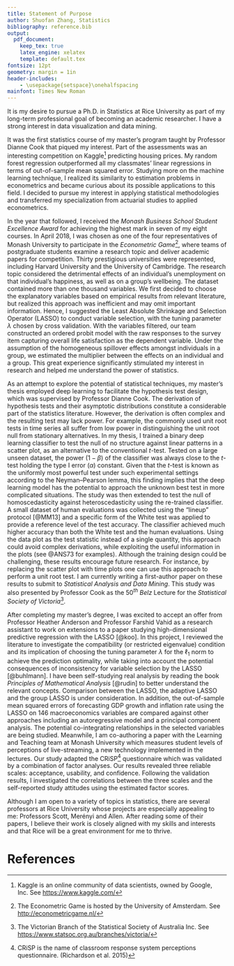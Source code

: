 ```yaml
---
title: Statement of Purpose
author: Shuofan Zhang, Statistics
bibliography: reference.bib
output:
  pdf_document:
    keep_tex: true
    latex_engine: xelatex
    template: default.tex
fontsize: 12pt
geometry: margin = 1in
header-includes:
    - \usepackage{setspace}\onehalfspacing
mainfont: Times New Roman
---
```


It is my desire to pursue a Ph.D. in Statistics at Rice University as part of my long-term professional goal of becoming an academic researcher. I have a strong interest in data visualization and data mining.

It was the first statistics course of my master's program taught by Professor Dianne Cook that piqued my interest. Part of the assessments was an interesting competition on Kaggle[^1] predicting housing prices. My random forest regression outperformed all my classmates' linear regressions in terms of out-of-sample mean squared error. Studying more on the machine learning technique, I realized its similarity to estimation problems in econometrics and became curious about its possible applications to this field. I decided to pursue my interest in applying statistical methodologies and transferred my specialization from actuarial studies to applied econometrics. 

In the year that followed, I received the *Monash Business School Student Excellence Award* for achieving the highest mark in seven of my eight courses. In April 2018, I was chosen as one of the four representatives of Monash University to participate in the *Econometric Game*[^3], where teams of postgraduate students examine a research topic and deliver academic papers for competition. Thirty prestigious universities were represented, including Harvard University and the University of Cambridge. The research topic considered the detrimental effects of an individual's unemployment on that individual's happiness, as well as on a group's wellbeing. The dataset contained more than one thousand variables. We first decided to choose the explanatory variables based on empirical results from relevant literature, but realized this approach was inefficient and may omit important information. Hence, I suggested the Least Absolute Shrinkage and Selection Operator (LASSO) to conduct variable selection, with the tuning parameter $\lambda$ chosen by cross validation. With the variables filtered, our team constructed an ordered probit model with the raw responses to the survey item capturing overall life satisfaction as the dependent variable. Under the assumption of the homogeneous spillover effects amongst individuals in a group, we estimated the multiplier between the effects on an individual and a group. This great experience significantly stimulated my interest in research and helped me understand the power of statistics.

As an attempt to explore the potential of statistical techniques, my master's thesis employed deep learning to facilitate the hypothesis test design, which was supervised by Professor Dianne Cook. The derivation of hypothesis tests and their asymptotic distributions constitute a considerable part of the statistics literature. However, the derivation is often complex and the resulting test may lack power. For example, the commonly used unit root tests in time series all suffer from low power in distinguishing the unit root null from stationary alternatives. In my thesis, I trained a binary deep learning classifier to test the null of no structure against linear patterns in a scatter plot, as an alternative to the conventional $t$-test. Tested on a large unseen dataset, the power ($1-\beta$) of the classifier was always close to the $t$-test holding the type I error ($\alpha$) constant. Given that the $t$-test is known as the uniformly most powerful test under such experimental settings according to the Neyman–Pearson lemma, this finding implies that the deep learning model has the potential to approach the unknown best test in more complicated situations. The study was then extended to test the null of homoscedasticity against heteroscedasticity using the re-trained classifier. A small dataset of human evaluations was collected using the "lineup" protocol [@MM13] and a specific form of the White test was applied to provide a reference level of the test accuracy. The classifier achieved much higher accuracy than both the White test and the human evaluations. Using the data plot as the test statistic instead of a single quantity, this approach could avoid complex derivations, while exploiting the useful information in the plots (see @ANS73 for examples). Although the training design could be challenging, these results encourage future research. For instance, by replacing the scatter plot with time plots one can use this approach to perform a unit root test. I am currently writing a first-author paper on these results to submit to *Statistical Analysis and Data Mining*. This study was also presented by Professor Cook as the $50^{th}$ *Belz* Lecture for the *Statistical Society of Victoria*[^4].

After completing my master's degree, I was excited to accept an offer from Professor Heather Anderson and Professor Farshid Vahid as a research assistant to work on extensions to a paper studying high-dimensional predictive regression with the LASSO [@koo]. In this project, I reviewed the literature to investigate the compatibility (or restricted eigenvalue) condition and its implication of choosing the tuning parameter $\lambda$ for the $\ell_1$ norm to achieve the prediction optimality, while taking into account the potential consequences of inconsistency for variable selection by the LASSO [@buhlmann]. I have been self-studying real analysis by reading the book *Principles of Mathematical Analysis* [@rudin] to better understand the relevant concepts. Comparison between the LASSO, the adaptive LASSO and the group LASSO is under consideration. In addition, the out-of-sample mean squared errors of forecasting GDP growth and inflation rate using the LASSO on 146 macroeconomics variables are compared against other approaches including an autoregressive model and a principal component analysis. The potential co-integrating relationships in the selected variables are being studied. Meanwhile, I am co-authoring a paper with the Learning and Teaching team at Monash University which measures student levels of perceptions of live-streaming, a new technology implemented in the lectures. Our study adapted the CRiSP[^6] questionnaire which was validated by a combination of factor analyses. Our results revealed three reliable scales: acceptance, usability, and confidence. Following the validation results, I investigated the correlations between the three scales and the self-reported study attitudes using the estimated factor scores.

Although I am open to a variety of topics in statistics, there are several professors at Rice University whose projects are especially appealing to me: Professors Scott, Merényi and Allen. After reading some of their papers, I believe their work is closely aligned with my skills and interests and that Rice will be a great environment for me to thrive.

<!-- Footnotes --> 
[^1]: Kaggle is an online community of data scientists, owned by Google, Inc. See <https://www.kaggle.com/>
[^3]: The Econometric Game is hosted by the University of Amsterdam. See <http://econometricgame.nl/>
[^5]: LASSO is the abbreviation for .
[^4]: The Victorian Branch of the Statistical Society of Australia Inc. See <https://www.statsoc.org.au/branches/victoria/>
[^6]: CRiSP is the name of classroom response system perceptions questionnaire. (Richardson et al. 2015)



# References





